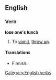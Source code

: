 ==English==

===Verb===
'''lose one's lunch'''

# {{context|slang|lang=en}} To [[vomit]], [[throw up]].

====Translations====
{{trans-top|slang: to vomit}}
* Finnish: {{t+|fi|yrjötä}}
{{trans-mid}}
{{trans-bottom}}

[[Category:English verbs]]